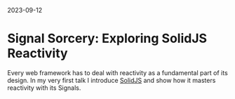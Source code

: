 
<span class="text-xs font-bold">2023-09-12</span>
# Signal Sorcery: Exploring SolidJS Reactivity

Every web framework has to deal with reactivity as a fundamental part of its design. In my very first talk I introduce
<A target='_blank' rel='noopener noreferrer' href="https://solidjs.com">SolidJS</A>
and show how it masters reactivity with its Signals.

<YoutubeEmbed id="R8oTsf2viuo" title="Signal Sorcery: Exploring SolidJS Reactivity" />
